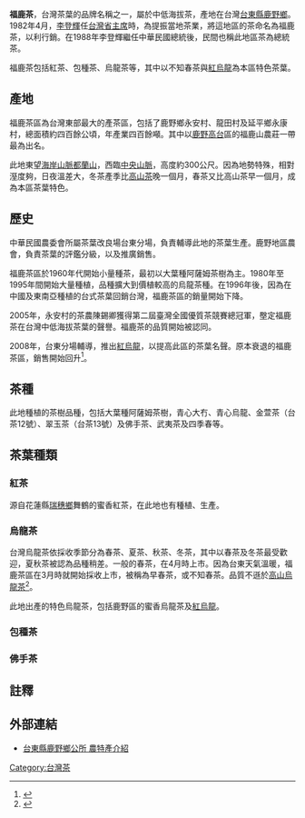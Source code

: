 
'''福鹿茶'''，台灣茶葉的品牌名稱之一，屬於中低海拔茶，產地在台灣[[台東縣|台東縣]][[鹿野鄉|鹿野鄉]]。1982年4月，[[李登輝|李登輝]]任[[台灣省主席|台灣省主席]]時，為提振當地茶業，將這地區的茶命名為福鹿茶，以利行銷。在1988年李登輝繼任中華民國總統後，民間也稱此地區茶為總統茶。

福鹿茶包括紅茶、包種茶、烏龍茶等，其中以不知春茶與[[紅烏龍|紅烏龍]]為本區特色茶葉。

==產地==
福鹿茶區為台灣東部最大的產茶區，包括了鹿野鄉永安村、龍田村及延平鄉永康村，總面積約四百餘公頃，年產業四百餘噸。其中以[[鹿野高台|鹿野高台]]區的福鹿山農莊一帶最為出名。

此地東望[[海岸山脈|海岸山脈]][[都蘭山|都蘭山]]，西臨[[中央山脈|中央山脈]]，高度約300公尺。因為地勢特殊，相對溼度夠，日夜溫差大，冬茶產季比[[高山茶|高山茶]]晚一個月，春茶又比高山茶早一個月，成為本區茶葉特色。

==歷史==
中華民國農委會所屬茶葉改良場台東分場，負責輔導此地的茶葉生產。鹿野地區農會，負責茶葉的評鑑分級，以及推廣銷售。

福鹿茶區於1960年代開始小量種茶，最初以大葉種阿薩姆茶樹為主。1980年至1995年間開始大量種植，品種擴大到價植較高的烏龍茶種。在1996年後，因為在中國及東南亞種植的台式茶葉回銷台灣，福鹿茶區的銷量開始下降。

2005年，永安村的茶農陳錫卿獲得第二屆臺灣全國優質茶競賽總冠軍，壂定福鹿茶在台灣中低海拔茶葉的聲譽。福鹿茶的品質開始被認同。

2008年，台東分場輔導，推出[[紅烏龍|紅烏龍]]，以提高此區的茶葉名聲。原本衰退的福鹿茶區，銷售開始回升<ref>{{cite news|title=紅烏龍崛起/福鹿茶區 復耕13.3公頃|url=https://tw.news.yahoo.com/%E7%B4%85%E7%83%8F%E9%BE%8D%E5%B4%9B%E8%B5%B7-%E7%A6%8F%E9%B9%BF%E8%8C%B6%E5%8D%80-%E5%BE%A9%E8%80%9513-3%E5%85%AC%E9%A0%83-004610856.html|newspaper=自由時報|author=王秀亭|date=2013-03-22|deadurl=yes|archiveurl=https://web.archive.org/web/20130324131126/http://tw.news.yahoo.com/%E7%B4%85%E7%83%8F%E9%BE%8D%E5%B4%9B%E8%B5%B7-%E7%A6%8F%E9%B9%BF%E8%8C%B6%E5%8D%80-%E5%BE%A9%E8%80%9513-3%E5%85%AC%E9%A0%83-004610856.html|archivedate=2013-03-24}}</ref>。

==茶種==
此地種植的茶樹品種，包括大葉種阿薩姆茶樹，青心大冇、青心烏龍、金萱茶（台茶12號）、翠玉茶（台茶13號）及佛手茶、武夷茶及四季春等。

==茶葉種類==
===紅茶===
源自花蓮縣[[瑞穗鄉|瑞穗鄉]]舞鶴的蜜香紅茶，在此地也有種植、生產。

===烏龍茶===
台灣烏龍茶依採收季節分為春茶、夏茶、秋茶、冬茶，其中以春茶及冬茶最受歡迎，夏秋茶被認為品種稍差。一般的春茶，在4月時上市。因為台東天氣溫暖，福鹿茶區在3月時就開始採收上市，被稱為早春茶，或不知春茶。品質不遜於[[臺灣高山茶|高山烏龍茶]]<ref>{{cite news|author1=王秀亭|title=鹿野不知春茶 量少質佳|url=http://news.ltn.com.tw/news/local/paper/968567|accessdate=2016-03-15|agency=自由時報|date=2016-03-15}}</ref>。

此地出產的特色烏龍茶，包括鹿野區的蜜香烏龍茶及[[紅烏龍|紅烏龍]]。

===包種茶===
===佛手茶===

==註釋==
{{reflist}}
==外部連結==
*[http://www.lyee.gov.tw/page6.php 台東縣鹿野鄉公所 農特產介紹]{{Dead link|date=2018年6月 |bot=InternetArchiveBot |fix-attempted=no }}
[[Category:台灣茶|Category:台灣茶]]